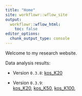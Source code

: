 ```yaml
---
title: "Home"
site: workflowr::wflow_site
output:
  workflowr::wflow_html:
    toc: false
editor_options:
  chunk_output_type: console
---
```


Welcome to my research website.

Data analysis results:\

 * Version `0.3.8`: 
 [kos_K20](https://zihao12.github.io/ebpmf_data_analysis/kos_K20_ebpmf.alpha_v0.3.8.html)\
 
 * Version `0.3.9`:  
 [kos_K20](https://zihao12.github.io/ebpmf_data_analysis/kos_K20_ebpmf.alpha_v0.3.9.html), 
 [kos_K50](https://zihao12.github.io/ebpmf_data_analysis/kos_K50_ebpmf.alpha_v0.3.9.html),
 [kos_K100](https://zihao12.github.io/ebpmf_data_analysis/kos_K100_ebpmf.alpha_v0.3.9.html),
